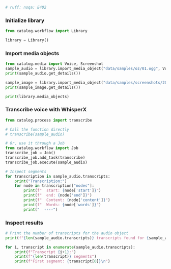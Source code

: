 ```py
# ruff: noqa: E402
```

### Initialize library

```python
from catalog.workflow import Library

library = Library()
```


### Import media objects

```python
from catalog.media import Voice, Screenshot
sample_audio = library.import_media_object("data/samples/oz/01.ogg", Voice)
print(sample_audio.get_details())

sample_image = library.import_media_object("data/samples/screenshots/2024-03-01-09-05-22.png", Screenshot)
print(sample_image.get_details())

print(library.media_objects)
```


### Transcribe voice with WhisperX

```python
from catalog.process import transcribe

# Call the function directly
# transcribe(sample_audio)

# Or, use it through a Job
from catalog.workflow import Job
transcribe_job = Job()
transcribe_job.add_task(transcribe)
transcribe_job.execute(sample_audio)

```

```py
# Inspect segments
for transcription in sample_audio.transcripts:
    print("Transcription:")
    for node in transcription["nodes"]:
        print(f"  start: {node['start']}")
        print(f"  end: {node['end']}")
        print(f"  Content: {node['content']}")
        print(f"  Words: {node['words']}")
        print("  ----")

```


### Inspect results

```python
# Print the number of transcripts for the audio object
print(f"{len(sample_audio.transcripts)} transcripts found for {sample_audio.file_path}")

for i, transcript in enumerate(sample_audio.transcripts):
    print(f"Transcript {i+1}:")
    print(f"{len(transcript)} segments")
    print(f"First segment: {transcript[0]}\n")
```
